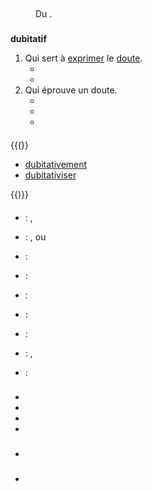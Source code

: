 == {{langue|fr}} ==
=== {{S|étymologie}} ===
: Du {{étyl|la|fr|mot=dubitativus}}.

=== {{S|adjectif|fr}} ===
{{fr-accord-f|dubitati|dy.bi.ta.ti}}
'''dubitatif''' {{pron|dy.bi.ta.tif|fr}}
# Qui sert à [[exprimer]] le [[doute]].
#*{{exemple|lang=fr|M. Cavard se réserve en donnant à sa phrase une forme '''dubitative''' qui ne trompe pas son auditeur.|source={{ouvrage|prénom=Joseph|nom=Caillaux|nolien=|titre=Mes Mémoires, I, Ma jeunesse orgueilleuse|année=1942}}}}
#*{{exemple|lang=fr|Gui, se détournant à peine, entrevit les sourires de Berry et de Bourgogne, la lippe '''dubitative''' d'Orléans {{incise|qu'on n'avait guère vu car la rumeur courait qu'il fréquentait les bordeaux de la ville}}, les lèvres pincées d'Olivier de Clisson.|source={{ouvrage|prénom=Pierre|nom=Naudin|nolien=|titre=Les fureurs de l'été|éditeur=éditions Aubéron|année=1999|page=328}}}}
# Qui éprouve un doute.
#*{{exemple|lang=fr|À Acy-Romance (Ardennes), la découverte de trois corps momifiés, inhumés en position dite de Boudha dans des petites fosses profondes de {{unité|80|cm}} laissent les archéologues '''dubitatifs'''.|source={{ouvrage|prénom=Bernard|nom=Rio|nolien=|titre=L'arbre philosophal|éditeur=L’Age d’Homme|année=2001|page=267}}}}
#*{{exemple|lang=fr|Si je partage, pour une large part, le tableau de notre situation actuelle qui est présentée dans cet essai, je demeure en revanche plus circonspect, voire franchement '''dubitatif''', devant certaines solutions proposées au problèmes de l’injustice.|source={{périodique|prénom=Daniel D.|nom=Jacques|nolien=|titre=Justice et liberté|revue={{w|Argument (revue)|Argument}}|no=1|date=automne-hiver 2017|vol=19|pages=138}}}}
#* {{exemple|lang=fr|Si j’étais un artiste, je serais, disons, '''dubitatif'''.<br/>Pourquoi François Legault a refusé de rouvrir les salles de spectacle en novembre, alors que le directeur de la Santé publique disait qu’il n’y avait aucun problème à le faire ?|source={{périodique|prénom= Richard|nom=Martineau|nolien=|titre=Le bon flic Arruda et le mauvais flic Legault|journal={{w|Le Journal de Québec}}|date=24 février 2021}}}}

==== {{S|dérivés}} ====
{{(}}
* [[dubitativement]]
* [[dubitativiser]]
{{)}}

==== {{S|traductions}} ====
{{trad-début}}
* {{T|de}} : {{trad+|de|zweifelnd}}, {{trad+|de|skeptisch}}
* {{T|en}} : {{trad+|en|dubious}}, {{trad+|en|sceptical}} {{Grande-Bretagne|nocat=1}} ou {{trad+|en|skeptical}} {{États-Unis|nocat=1}}
* {{T|hr}} : {{trad-|hr|dubiozan}}
* {{T|es}} : {{trad+|es|dubitativo}}
* {{T|el}} : {{trad+|el|διστακτικός|tr=dhistaktikós}}
* {{T|io}} : {{trad-|io|dubitala}}
* {{T|it}} : {{trad-|it|dubitativo}}
* {{T|nl}} : {{trad+|nl|twijfelend}}, {{trad+|nl|sceptisch}}
* {{T|oc}} : {{trad-|oc|dubitatiu|m}}
{{trad-fin}}

=== {{S|prononciation}} ===
* {{écouter|lang=fr|Suisse (canton du Valais)|audio=LL-Q150 (fra)-DSwissK-dubitatif.wav}}
* {{écouter|lang=fr|Canada (Shawinigan)||audio=LL-Q150 (fra)-DenisdeShawi-dubitatif.wav}}
* {{écouter|Cornimont (France)||lang=fr|audio=LL-Q150 (fra)-Poslovitch-dubitatif.wav}}
* {{écouter|Lyon (France)||lang=fr|audio=LL-Q150 (fra)-WikiLucas00-dubitatif.wav}}

=== {{S|voir aussi}} ===
* {{Le Dico des Ados}}

=== {{S|références}} ===
* {{Import:DAF8}}
